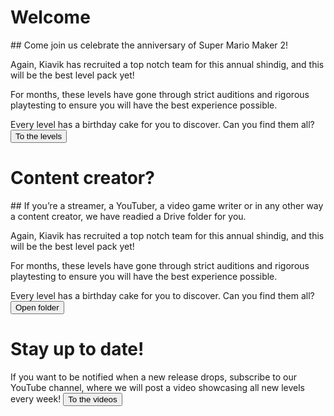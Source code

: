 
# Welcome

<Card>
## Come join us celebrate the anniversary of Super Mario Maker 2!

Again, Kiavik has recruited a top notch team for this annual shindig, and this will be the best level pack yet!

For months, these levels have gone through strict auditions and rigorous playtesting to ensure you will have the best experience possible. 

Every level has a birthday cake for you to discover. Can you find them all?
<button primary="true" icon="arrow-right">To the levels</button>
</Card>

# Content creator?

<Card>
## If you’re a streamer, a YouTuber, a video game writer or in any other way a content creator, we have readied a Drive folder for you.

Again, Kiavik has recruited a top notch team for this annual shindig, and this will be the best level pack yet!

For months, these levels have gone through strict auditions and rigorous playtesting to ensure you will have the best experience possible. 

Every level has a birthday cake for you to discover. Can you find them all?
<button icon="folder">Open folder</button>
</Card>


# Stay up to date!

<Card>
If you want to be notified when a new release drops, subscribe to our YouTube channel, where we will post a video showcasing all new levels every week!
<button icon="playbutton">To the videos</button>
</Card>
